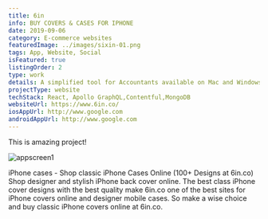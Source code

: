 ```yaml
---
title: 6in
info: BUY COVERS & CASES FOR IPHONE
date: 2019-09-06
category: E-commerce websites
featuredImage: ../images/sixin-01.png
tags: App, Website, Social
isFeatured: true
listingOrder: 2
type: work
details: A simplified tool for Accountants available on Mac and Windows
projectType: website
techStack: React, Apollo GraphQL,Contentful,MongoDB
websiteUrl: https://www.6in.co/
iosAppUrl: http://www.google.com
androidAppUrl: http://www.google.com
---
```


This is amazing project!

![appscreen1](../images/sixin-01.png)

iPhone cases - Shop classic iPhone Cases Online (100+ Designs at 6in.co) Shop designer and stylish iPhone back cover online. The best class iPhone cover designs with the best quality make 6in.co one of the best sites for iPhone covers online and designer mobile cases. So make a wise choice and buy classic iPhone covers online at 6in.co.
